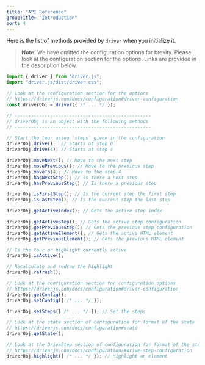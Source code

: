 ```yaml
---
title: "API Reference"
groupTitle: "Introduction"
sort: 4
---
```


Here is the list of methods provided by `driver` when you initialize it.

> **Note:** We have omitted the configuration options for brevity. Please look at the configuration section for the options. Links are provided in the description below.

```javascript
import { driver } from "driver.js";
import "driver.js/dist/driver.css";

// Look at the configuration section for the options
// https://driverjs.com/docs/configuration#driver-configuration
const driverObj = driver({ /* ... */ });

// --------------------------------------------------
// driverObj is an object with the following methods
// --------------------------------------------------

// Start the tour using `steps` given in the configuration
driverObj.drive();  // Starts at step 0
driverObj.drive(4); // Starts at step 4

driverObj.moveNext(); // Move to the next step
driverObj.movePrevious(); // Move to the previous step
driverObj.moveTo(4); // Move to the step 4
driverObj.hasNextStep(); // Is there a next step
driverObj.hasPreviousStep() // Is there a previous step

driverObj.isFirstStep(); // Is the current step the first step
driverObj.isLastStep(); // Is the current step the last step

driverObj.getActiveIndex(); // Gets the active step index

driverObj.getActiveStep(); // Gets the active step configuration
driverObj.getPreviousStep(); // Gets the previous step configuration
driverObj.getActiveElement(); // Gets the active HTML element
driverObj.getPreviousElement(); // Gets the previous HTML element

// Is the tour or highlight currently active
driverObj.isActive();

// Recalculate and redraw the highlight
driverObj.refresh();

// Look at the configuration section for configuration options
// https://driverjs.com/docs/configuration#driver-configuration
driverObj.getConfig();
driverObj.setConfig({ /* ... */ });

driverObj.setSteps([ /* ... */ ]); // Set the steps

// Look at the state section of configuration for format of the state
// https://driverjs.com/docs/configuration#state
driverObj.getState();

// Look at the DriveStep section of configuration for format of the step
// https://driverjs.com/docs/configuration/#drive-step-configuration
driverObj.highlight({ /* ... */ }); // Highlight an element
```